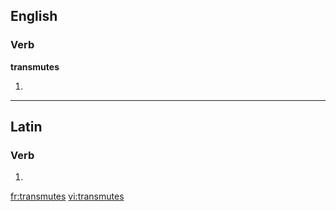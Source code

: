 ==English==

===Verb===
'''transmutes'''

# {{third-person singular of|[[transmute]]}}

----

==Latin==

===Verb===
{{la-verb-form|trānsmūtēs}}

# {{conjugation of|transmuto|trānsmūtō|2|s|pres|act|sub|lang=la}}

[[fr:transmutes]]
[[vi:transmutes]]